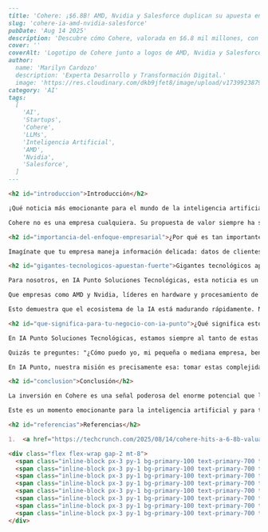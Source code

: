 ```markdown
---
title: 'Cohere: ¡$6.8B! AMD, Nvidia y Salesforce duplican su apuesta en IA.'
slug: 'cohere-ia-amd-nvidia-salesforce'
pubDate: 'Aug 14 2025'
description: 'Descubre cómo Cohere, valorada en $6.8 mil millones, con inversiones de AMD, Nvidia y Salesforce, está liderando los LLM empresariales y qué significa esto para el futuro de la IA y tu negocio.'
cover: ''
coverAlt: 'Logotipo de Cohere junto a logos de AMD, Nvidia y Salesforce'
author:
  name: 'Marilyn Cardozo'
  description: 'Experta Desarrollo y Transformación Digital.'
  image: 'https://res.cloudinary.com/dkb9jfet8/image/upload/v1739923879/marilyn_s2mi4a.png'
category: 'AI'
tags:
  [
    'AI',
    'Startups',
    'Cohere',
    'LLMs',
    'Inteligencia Artificial',
    'AMD',
    'Nvidia',
    'Salesforce',
  ]
---

<h2 id="introduccion">Introducción</h2>

¡Qué noticia más emocionante para el mundo de la inteligencia artificial! Recientemente, hemos visto cómo Cohere, una empresa líder en el desarrollo de modelos de lenguaje grandes (LLM), ha alcanzado una valoración impresionante de 6.8 mil millones de dólares. Lo más destacable es que esta inyección de capital viene de gigantes tecnológicos como AMD, Nvidia y Salesforce, quienes están redoblando su apuesta por el futuro de la IA. Pero, ¿qué significa esto para nosotros y para tu negocio? ¡Vamos a descubrirlo!

Cohere no es una empresa cualquiera. Su propuesta de valor siempre ha sido muy clara: ofrecer LLM seguros y diseñados específicamente para el uso empresarial, no para el consumidor final. Esto es crucial, porque las necesidades de una empresa son muy diferentes a las de un usuario individual. Piensa en la seguridad de los datos, la personalización, la capacidad de integración con sistemas existentes y la fiabilidad. Aquí es donde Cohere ha puesto su foco, y esta estrategia les está dando frutos enormes.

<h2 id="importancia-del-enfoque-empresarial">¿Por qué es tan importante este enfoque empresarial?</h2>

Imagínate que tu empresa maneja información delicada: datos de clientes, estrategias internas, informes financieros. No querrías que esa información fuera procesada por una IA genérica que no ofrece las garantías de privacidad y seguridad que necesitas. Los LLM orientados a la empresa, como los de Cohere, están construidos pensando en estas preocupaciones. Ofrecen entornos más controlados, modelos que pueden ser ajustados con tus propios datos de forma segura, y una arquitectura diseñada para cumplir con normativas estrictas.

<h2 id="gigantes-tecnologicos-apuestan-fuerte">Gigantes tecnológicos apuestan fuerte</h2>

Para nosotros, en IA Punto Soluciones Tecnológicas, esta noticia es un claro reflejo de hacia dónde se dirige el mercado de la inteligencia artificial. La IA ha dejado de ser un concepto futurista para convertirse en una herramienta indispensable en el día a día de las empresas. Y no hablamos solo de grandes corporaciones; empresas de todos los tamaños están buscando cómo integrar la IA para mejorar su eficiencia, optimizar sus operaciones y ofrecer mejores experiencias a sus clientes.

Que empresas como AMD y Nvidia, líderes en hardware y procesamiento de datos, y Salesforce, un gigante del software empresarial, inviertan tan fuertemente en Cohere, no es casualidad. Nvidia, por ejemplo, es fundamental para el entrenamiento y despliegue de los LLM gracias a sus potentes unidades de procesamiento gráfico (GPU). AMD también está compitiendo fuertemente en este espacio. Salesforce, por su parte, entiende la necesidad de integrar la IA directamente en las herramientas que las empresas ya utilizan para ventas, marketing y servicio al cliente. Su inversión es una señal clara de que ven la IA como el motor para la próxima generación de soluciones empresariales.

Esto demuestra que el ecosistema de la IA está madurando rápidamente. No solo se necesita el software (los LLM), sino también el hardware (chips y servidores) y la infraestructura para desplegar y gestionar estas poderosas herramientas. Es una simbiosis que impulsa la innovación a un ritmo vertiginoso.

<h2 id="que-significa-para-tu-negocio-con-ia-punto">¿Qué significa esto para tu negocio con IA Punto?</h2>

En IA Punto Soluciones Tecnológicas, estamos siempre al tanto de estas tendencias y avances. Esta inversión masiva en Cohere y su enfoque en LLM empresariales valida nuestra propia visión: la inteligencia artificial es una inversión estratégica clave para el crecimiento y la competitividad de cualquier negocio hoy en día.

Quizás te preguntes: "¿Cómo puedo yo, mi pequeña o mediana empresa, beneficiarme de estas tecnologías tan avanzadas que usan las grandes corporaciones?" La buena noticia es que la democratización de la IA está en marcha. Aunque Cohere se enfoque en grandes empresas, el progreso que logran impulsa a todo el sector. Las herramientas se vuelven más accesibles, más robustas y, lo más importante, más fáciles de integrar.

En IA Punto, nuestra misión es precisamente esa: tomar estas complejidades de la inteligencia artificial y convertirlas en soluciones sencillas, prácticas y efectivas para tu negocio. Ya sea que necesites automatizar tareas repetitivas, mejorar la atención al cliente con chatbots inteligentes, analizar grandes volúmenes de datos para tomar mejores decisiones, o incluso crear contenido original con IA, estamos aquí para ayudarte a implementar estas soluciones de manera segura y eficiente.

<h2 id="conclusion">Conclusión</h2>

La inversión en Cohere es una señal poderosa del enorme potencial que la IA tiene para transformar la forma en que trabajamos. Nos recuerda que no estamos hablando solo de tecnología, sino de una palanca para la innovación, la eficiencia y el crecimiento sostenible. En IA Punto, estamos emocionados de acompañarte en este viaje hacia el futuro impulsado por la inteligencia artificial, haciendo que las oportunidades que antes parecían reservadas para gigantes, sean ahora accesibles para ti.

Este es un momento emocionante para la inteligencia artificial y para todas las empresas que buscan innovar. Si la seguridad, la eficiencia y la personalización son importantes para ti, el camino de los LLM empresariales es el indicado, y con IA Punto, tienes un socio confiable para explorarlo.

<h2 id="referencias">Referencias</h2>

1.  <a href="https://techcrunch.com/2025/08/14/cohere-hits-a-6-8b-valuation-as-investors-amd-nvidia-and-salesforce-double-down/" target="_blank" rel="noopener noreferrer">TechCrunch: Cohere hits a $6.8B valuation as investors AMD, Nvidia, and Salesforce double down</a>

<div class="flex flex-wrap gap-2 mt-8">
  <span class="inline-block px-3 py-1 bg-primary-100 text-primary-700 text-xs font-semibold rounded-full shadow-sm">AI</span>
  <span class="inline-block px-3 py-1 bg-primary-100 text-primary-700 text-xs font-semibold rounded-full shadow-sm">Startups</span>
  <span class="inline-block px-3 py-1 bg-primary-100 text-primary-700 text-xs font-semibold rounded-full shadow-sm">Cohere</span>
  <span class="inline-block px-3 py-1 bg-primary-100 text-primary-700 text-xs font-semibold rounded-full shadow-sm">LLMs</span>
  <span class="inline-block px-3 py-1 bg-primary-100 text-primary-700 text-xs font-semibold rounded-full shadow-sm">Inteligencia Artificial</span>
  <span class="inline-block px-3 py-1 bg-primary-100 text-primary-700 text-xs font-semibold rounded-full shadow-sm">AMD</span>
  <span class="inline-block px-3 py-1 bg-primary-100 text-primary-700 text-xs font-semibold rounded-full shadow-sm">Nvidia</span>
  <span class="inline-block px-3 py-1 bg-primary-100 text-primary-700 text-xs font-semibold rounded-full shadow-sm">Salesforce</span>
</div>
```